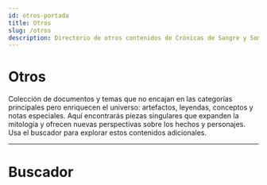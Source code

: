```yaml
---
id: otros-portada
title: Otros
slug: /otros
description: Directorio de otros contenidos de Crónicas de Sangre y Sombra.
---
```



# Otros

Colección de documentos y temas que no encajan en las categorías principales pero enriquecen el universo: artefactos, leyendas, conceptos y notas especiales. Aquí encontrarás piezas singulares que expanden la mitología y ofrecen nuevas perspectivas sobre los hechos y personajes. Usa el buscador para explorar estos contenidos adicionales.



---
# Buscador
<CardsFromFolder folder="otros" pluginId="cronicas" />